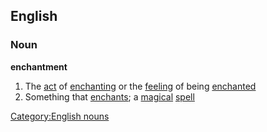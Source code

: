 ==English==
===Noun===
{{wikipedia}}
'''enchantment'''
#The [[act]] of [[enchanting]] or the [[feeling]] of being [[enchanted]]
#Something that [[enchant]]s; a [[magical]] [[spell]]
[[Category:English nouns]]